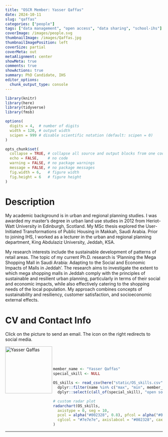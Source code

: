 ```yaml
---
title: "OSCR Member: Yasser Qaffas"
date: 2024-10-11
slug: "qaffas"
categories: ["people"]
tags: ["data management", "open access", "data sharing", "school-ihs"] # top 3 categories + unique + school
coverImage: /images/people.svg
thumbnailImage: /images/Qaffas.jpg
thumbnailImagePosition: left
coverSize: partial
coverMeta: out
metaAlignment: center
showMeta: true
comments: true
showActions: true
summary: PhD Candidate, IHS
editor_options: 
  chunk_output_type: console
---
```


```r

library(knitr)
library(here)
library(tidyverse)
library(fmsb)

options(
  digits = 4,  # number of digits
  width = 120, # output width
  scipen = 999 # disable scientific notation (default: scipen = 0)
)

opts_chunk$set(
  collapse = TRUE, # collapse all source and output blocks from one code chunk into a single block
  echo = FALSE,    # no code
  warning = FALSE, # no package warnings
  message = FALSE, # no package messages
  fig.width = 6,   # figure width
  fig.height = 6   # figure height
)

```

# Description

My academic background is in urban and regional planning studies. I was awarded my master's degree in urban land use studies in 2012 from Heriot-Watt University in Edinburgh, Scotland. My MSc thesis explored the User-Initiated Transformations of Public Housing in Makkah, Saudi Arabia. Prior to joining IHS, I worked as a lecturer in the urban and regional planning department, King Abdulaziz University, Jeddah, KSA.

My research interests include the sustainable development of patterns of retail areas. The topic of my current Ph.D. research is 'Planning the Mega Shopping Mall in Saudi Arabia: Adapting to the Social and Economic Impacts of Malls in Jeddah'. The research aims to investigate the extent to which mega shopping malls in Jeddah comply with the principles of sustainable and resilient urban planning, particularly in terms of their social and economic impacts, while also effectively catering to the shopping needs of the local population. My approach combines concepts of sustainability and resiliency, customer satisfaction, and socioeconomic external effects.

# CV and Contact Info

Click on the picture to send an email. The icon on the right redirects to social media.

<!-- EMAIL -->
<p>
  <a href="mailto:qaffas@ihs.nl">
  <img border="0" alt="Yasser Qaffas" src="/images/Qaffas.jpg" width="150" height="150" align="left">
  </a>
</p>

<!-- RESEARCHGATE -->
<p align="center">
  <a href="https://www.researchgate.net/profile/Yasser-Qaffas-2" class="ai ai-researchgate fa-2x" style="color:#000000;">
  </a>
</p>

<BR><BR><BR>

<!-- # Expertise -->

```r

member_name <- "Yasser Qaffas"
special_skill <- NULL

OS_skills <- read_csv(here("static/OS_skills.csv")) %>%
  dplyr::filter(name %in% c("max", "min", member_name)) %>%
  dplyr::select(c(all_of(special_skill), "open source software", "open access", "reproducible analysis", "data management", "data sharing", "preregistration"))

# custom radar plot
radarchart(OS_skills,
  axistype = 0, seg = 10,
  pcol = alpha("#002328", 0.8), pfcol = alpha("#00B969", 0.6), plwd = 4, centerzero = TRUE, # polygon
  cglcol = "#7e7e7e", axislabcol = "#002328", caxislabels = seq(0, 10, 2), cglwd = 0.8 # grid
)

```

***


